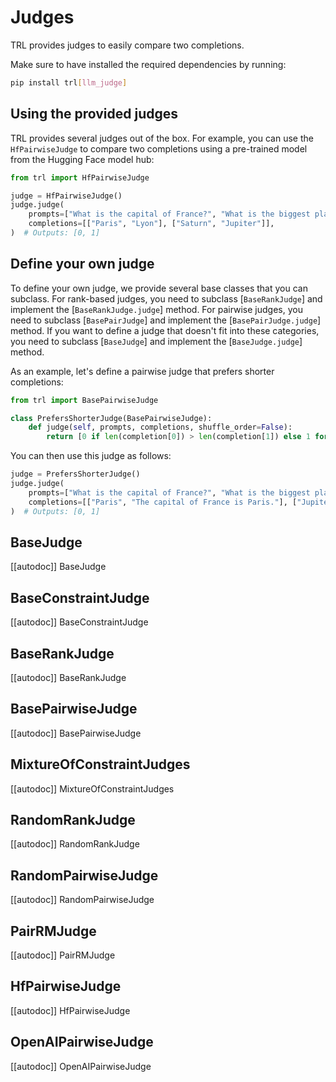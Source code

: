 # Judges

TRL provides judges to easily compare two completions.

Make sure to have installed the required dependencies by running:

```bash
pip install trl[llm_judge]
```

## Using the provided judges

TRL provides several judges out of the box. For example, you can use the `HfPairwiseJudge` to compare two completions using a pre-trained model from the Hugging Face model hub:

```python
from trl import HfPairwiseJudge

judge = HfPairwiseJudge()
judge.judge(
    prompts=["What is the capital of France?", "What is the biggest planet in the solar system?"],
    completions=[["Paris", "Lyon"], ["Saturn", "Jupiter"]],
)  # Outputs: [0, 1]
```

## Define your own judge

To define your own judge, we provide several base classes that you can subclass. For rank-based judges, you need to subclass [`BaseRankJudge`] and implement the [`BaseRankJudge.judge`] method. For pairwise judges, you need to subclass [`BasePairJudge`] and implement the [`BasePairJudge.judge`] method. If you want to define a judge that doesn't fit into these categories, you need to subclass [`BaseJudge`] and implement the [`BaseJudge.judge`] method.

As an example, let's define a pairwise judge that prefers shorter completions:

```python
from trl import BasePairwiseJudge

class PrefersShorterJudge(BasePairwiseJudge):
    def judge(self, prompts, completions, shuffle_order=False):
        return [0 if len(completion[0]) > len(completion[1]) else 1 for completion in completions]
```

You can then use this judge as follows:

```python
judge = PrefersShorterJudge()
judge.judge(
    prompts=["What is the capital of France?", "What is the biggest planet in the solar system?"],
    completions=[["Paris", "The capital of France is Paris."], ["Jupiter is the biggest planet in the solar system.", "Jupiter"]],
)  # Outputs: [0, 1]
```

## BaseJudge

[[autodoc]] BaseJudge

## BaseConstraintJudge

[[autodoc]] BaseConstraintJudge

## BaseRankJudge

[[autodoc]] BaseRankJudge

## BasePairwiseJudge

[[autodoc]] BasePairwiseJudge

## MixtureOfConstraintJudges
[[autodoc]] MixtureOfConstraintJudges

## RandomRankJudge

[[autodoc]] RandomRankJudge

## RandomPairwiseJudge

[[autodoc]] RandomPairwiseJudge

## PairRMJudge

[[autodoc]] PairRMJudge

## HfPairwiseJudge

[[autodoc]] HfPairwiseJudge

## OpenAIPairwiseJudge

[[autodoc]] OpenAIPairwiseJudge
